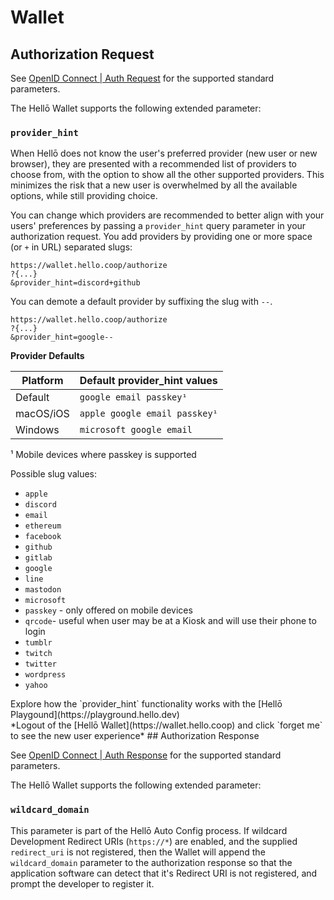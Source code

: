 
# Wallet

## Authorization Request 

See [OpenID Connect | Auth Request](../oidc/request/) for the supported standard parameters.

The Hellō Wallet supports the following extended parameter:

### `provider_hint`

When Hellō does not know the user's preferred provider (new user or new browser), they are presented with a recommended list of providers to choose from, with the option to show all the other supported providers. This minimizes the risk that a new user is overwhelmed by all the available options, while still providing choice.

You can change which providers are recommended to better align with your users' preferences by passing a `provider_hint` query parameter in your authorization request.  You add providers by providing one or more space (or `+` in URL) separated slugs: 

```http {3}
https://wallet.hello.coop/authorize
?{...}
&provider_hint=discord+github
```

You can demote a default provider by suffixing the slug with `--`.

```http /google--/
https://wallet.hello.coop/authorize
?{...}
&provider_hint=google--
```

**Provider Defaults** 

| Platform     | Default provider_hint values  |
| -----------  | ----------------------------- |
| Default      | `google email passkey¹`       |
| macOS/iOS    | `apple google email passkey¹` |
| Windows      | `microsoft google email`      |

¹ Mobile devices where passkey is supported

Possible slug values:

- `apple`
- `discord`
- `email`
- `ethereum`
- `facebook`
- `github`
- `gitlab`
- `google`
- `line`
- `mastodon`
- `microsoft`
- `passkey` - only offered on mobile devices
- `qrcode`- useful when user may be at a Kiosk and will use their phone to login
- `tumblr`
- `twitch`
- `twitter`
- `wordpress`
- `yahoo`


<Callout type="info" emoji="🦆">
Explore how the `provider_hint` functionality works with the [Hellō Playgound](https://playground.hello.dev)<br/>
*Logout of the [Hellō Wallet](https://wallet.hello.coop) and click `forget me` to see the new user experience*
</Callout>
## Authorization Response

See [OpenID Connect | Auth Response](../oidc/response/) for the supported standard parameters.

The Hellō Wallet supports the following extended parameter:

### `wildcard_domain`

This parameter is part of the Hellō Auto Config process. If wildcard Development Redirect URIs (`https://*`) are enabled, and the supplied `redirect_uri` is not registered,
then the Wallet will append the `wildcard_domain` parameter to the authorization response so that the application software can detect that it's Redirect URI is not registered, and prompt the developer to register it.

